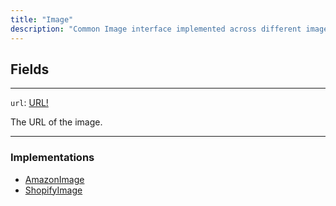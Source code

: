 ```yaml
---
title: "Image"
description: "Common Image interface implemented across different image fields"
---
```


## Fields

---

`url`: [URL!](/reference/url)

 The URL of the image.

---

### Implementations

* [AmazonImage](/reference/amazonimage)
* [ShopifyImage](/reference/shopifyimage)